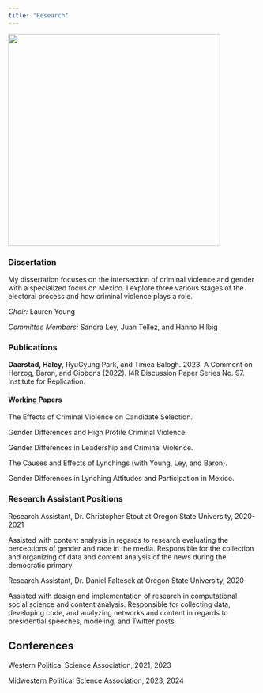 ```yaml
---
title: "Research"
---
```


![](pic02.jpg){fig-align="center" width="429"}

### Dissertation

My dissertation focuses on the intersection of criminal violence and gender with a specialized focus on Mexico. I explore three various stages of the electoral process and how criminal violence plays a role.

*Chair:* Lauren Young

*Committee Members:* Sandra Ley, Juan Tellez, and Hanno Hilbig

### Publications

**Daarstad, Haley**, RyuGyung Park, and Timea Balogh. 2023. A Comment on Herzog, Baron, and Gibbons (2022). I4R Discussion Paper Series No. 97. Institute for Replication.

#### Working Papers

The Effects of Criminal Violence on Candidate Selection.

Gender Differences and High Profile Criminal Violence.

Gender Differences in Leadership and Criminal Violence.

The Causes and Effects of Lynchings (with Young, Ley, and Baron).

Gender Differences in Lynching Attitudes and Participation in Mexico.

### Research Assistant Positions

Research Assistant, Dr. Christopher Stout at Oregon State University, 2020-2021

Assisted with content analysis in regards to research evaluating the perceptions of gender and race in the media. Responsible for the collection and organizing of data and content analysis of the news during the democratic primary

Research Assistant, Dr. Daniel Faltesek at Oregon State University, 2020

Assisted with design and implementation of research in computational social science and content analysis. Responsible for collecting data, developing code, and analyzing networks and content in regards to presidential speeches, modeling, and Twitter posts.

## Conferences

Western Political Science Association, 2021, 2023

Midwestern Political Science Association, 2023, 2024
